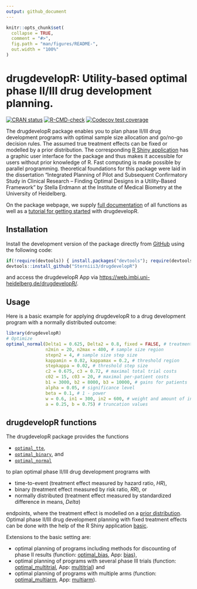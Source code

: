 ```yaml
---
output: github_document
---
```


<!-- README.md is generated from README.Rmd. Please edit that file -->

```r
knitr::opts_chunk$set(
  collapse = TRUE,
  comment = "#>",
  fig.path = "man/figures/README-",
  out.width = "100%"
)
```

# drugdevelopR: Utility-based optimal phase II/III drug development planning.

<!-- badges: start -->
[![CRAN status](https://www.r-pkg.org/badges/version/drugdevelopR)](https://CRAN.R-project.org/package=drugdevelopR)
[![R-CMD-check](https://github.com/Sterniii3/drugdevelopR/workflows/R-CMD-check/badge.svg)](https://github.com/Sterniii3/drugdevelopR/actions)
[![Codecov test coverage](https://codecov.io/gh/Sterniii3/drugdevelopR/branch/master/graph/badge.svg)](https://app.codecov.io/gh/Sterniii3/drugdevelopR?branch=master)
<!-- badges: end -->

The drugdevelopR package enables you to plan phase II/III drug development programs with optimal sample size allocation and go/no-go decision rules. The assumed true treatment effects can be fixed or modelled by a prior distribution. The corresponding [R Shiny application](https://web.imbi.uni-heidelberg.de/drugdevelopR/) has a graphic user interface for the package and thus makes it accessible for users without prior knowledge of R. Fast computing is made possible by parallel programming. theoretical foundations for this package were laid in the dissertation  "Integrated Planning of Pilot and Subsequent Confirmatory Study in Clinical Research – Finding Optimal Designs in a Utility-Based Framework"  by Stella Erdmann at the Institute of Medical Biometry at the University of Heidelberg.

On the package webpage, we supply [full documentation](https://sterniii3.github.io/drugdevelopR/reference/index.html) of all functions as well as a [tutorial for getting started](https://sterniii3.github.io/drugdevelopR/articles/Introduction-to-drugdevelopR.html) with drugdevelopR.

## Installation

Install the development version of the package directly from [GitHub](https://github.com/Sterniii3/drugdevelopR/) using the following code:
```r
if(!require(devtools)) { install.packages("devtools"); require(devtools)} 
devtools::install_github("Sterniii3/drugdevelopR")
````
and access the drugdevelopR App via [https://web.imbi.uni-heidelberg.de/drugdevelopR/](https://web.imbi.uni-heidelberg.de/drugdevelopR/).

## Usage

Here is a basic example for applying drugdevelopR to a drug development program with a normally distributed outcome:
```r
library(drugdevelopR)
# Optimize
optimal_normal(Delta1 = 0.625, Delta2 = 0.8, fixed = FALSE, # treatment effect
               n2min = 20, n2max = 400, # sample size region
               stepn2 = 4, # sample size step size
               kappamin = 0.02, kappamax = 0.2, # threshold region
               stepkappa = 0.02, # threshold step size
               c2 = 0.675, c3 = 0.72, # maximal total trial costs
               c02 = 15, c03 = 20, # maximal per-patient costs
               b1 = 3000, b2 = 8000, b3 = 10000, # gains for patients
               alpha = 0.05, # significance level
               beta = 0.1, # 1 - power
               w = 0.6, in1 = 300, in2 = 600, # weight and amount of information
               a = 0.25, b = 0.75) # truncation values
```

## drugdevelopR functions
The drugdevelopR package provides the functions

* [`optimal_tte`](https://sterniii3.github.io/drugdevelopR/reference/optimal_tte.html),
* [`optimal_binary`](https://sterniii3.github.io/drugdevelopR/reference/optimal_binary.html), and
* [`optimal_normal`](https://sterniii3.github.io/drugdevelopR/reference/optimal_normal.html)

to plan optimal phase II/III drug development programs with

* time-to-event (treatment effect measured by hazard ratio, *HR*),
* binary (treatment effect measured by risk ratio, *RR*), or
* normally distributed (treatment effect measured by standardized difference in means, *Delta*)

endpoints, where the treatment effect is modelled on a [prior distribution](https://web.imbi.uni-heidelberg.de/prior/). Optimal phase II/III drug development planning with fixed treatment effects can be done with the help of the R Shiny application [basic](https://web.imbi.uni-heidelberg.de/basic/).

Extensions to the basic setting are:

* optimal planning of programs including methods for discounting of phase II results (function: [optimal_bias](https://sterniii3.github.io/drugdevelopR/reference/optimal_bias.html), App: [bias](https://web.imbi.uni-heidelberg.de/bias/)),
* optimal planning of programs with several phase III trials (function: [optimal_multitrial](https://sterniii3.github.io/drugdevelopR/reference/optimal_multitrial.html), App: [multitrial](https://web.imbi.uni-heidelberg.de/multitrial/)) and
* optimal planning of programs with multiple arms (function: [optimal_multiarm](https://sterniii3.github.io/drugdevelopR/reference/optimal_multiarm.html), App: [multiarm](https://web.imbi.uni-heidelberg.de/multiarm/)).
